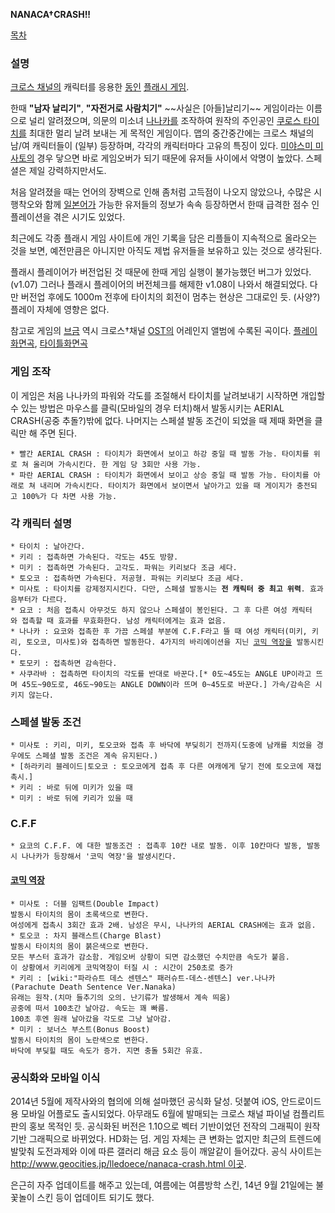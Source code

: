 '''NANACA†CRASH!!'''

[[목차]]
=== 설명 ===

[[크로스 채널]]의 캐릭터를 응용한 [[동인]] [[플래시 게임]].

한때 '''"남자 날리기"''', '''"자전거로 사람치기"''' ~~사실은 [아들]날리기~~ 게임이라는 이름으로 널리 알려졌으며, 의문의 미소녀 [[나나카]]를 조작하여 원작의 주인공인 [[쿠로스 타이치]]를 최대한 멀리 날려 보내는 게 목적인 게임이다. 맵의 중간중간에는 크로스 채널의 남/여 캐릭터들이 (일부) 등장하며, 각각의 캐릭터마다 고유의 특징이 있다. [[미야스미 미사토]]의 경우 닿으면 바로 게임오버가 되기 때문에 유저들 사이에서 악명이 높았다. 스페셜은 제일 강력하지만서도.

처음 알려졌을 때는 언어의 장벽으로 인해 좀처럼 고득점이 나오지 않았으나, 수많은 시행착오와 함께 [[일본]]어가 가능한 유저들의 정보가 속속 등장하면서 한때 급격한 점수 인플레이션을 겪은 시기도 있었다.

최근에도 각종 플래시 게임 사이트에 개인 기록을 담은 리플들이 지속적으로 올라오는 것을 보면, 예전만큼은 아니지만 아직도 제법 유저들을 보유하고 있는 것으로 생각된다.

플래시 플레이어가 버전업된 것 때문에 한때 게임 실행이 불가능했던 버그가 있었다. (v1.07) 그러나 플래시 플레이어의 버전체크를 해제한 v1.08이 나와서 해결되었다. 다만 버전업 후에도 1000m 전후에 타이치의 회전이 멈추는 현상은 그대로인 듯. (사양?) 플레이 자체에 영향은 없다.

참고로 게임의 [[브금]] 역시 크로스†채널 [[OST]]의 어레인지 앨범에 수록된 곡이다. [http://www.youtube.com/watch?v=uLaLsvklgg0 플레이화면곡], [http://www.youtube.com/watch?v=gDhuh5nIRSE 타이틀화면곡]


=== 게임 조작 ===
이 게임은 처음 나나카의 파워와 각도를 조절해서 타이치를 날려보내기 시작하면 개입할 수 있는 방법은 마우스를 클릭(모바일의 경우 터치)해서 발동시키는 AERIAL CRASH(공중 추돌?)밖에 없다. 나머지는 스페셜 발동 조건이 되었을 때 제때 화면을 클릭만 해 주면 된다.

 * 빨간 AERIAL CRASH : 타이치가 화면에서 보이고 하강 중일 때 발동 가능. 타이치를 위로 쳐 올리며 가속시킨다. 한 게임 당 3회만 사용 가능. 
 * 파란 AERIAL CRASH : 타이치가 화면에서 보이고 상승 중일 때 발동 가능. 타이치를 아래로 쳐 내리며 가속시킨다. 타이치가 화면에서 보이면서 날아가고 있을 때 게이지가 충전되고 100%가 다 차면 사용 가능.

=== 각 캐릭터 설명 ===
 * 타이치 : 날아간다.
 * 키리 : 접촉하면 가속된다. 각도는 45도 방향.
 * 미키 : 접촉하면 가속된다. 고각도. 파워는 키리보다 조금 세다.
 * 토오코 : 접촉하면 가속된다. 저공형. 파워는 키리보다 조금 세다.
 * 미사토 : 타이치를 강제정지시킨다. 다만, 스페셜 발동시는 '''전 캐릭터 중 최고 위력'''. 효과음부터가 다르다.
 * 요코 : 처음 접촉시 아무것도 하지 않으나 스페셜이 봉인된다. 그 후 다른 여성 캐릭터와 접촉할 때 효과를 무효화한다. 남성 캐릭터에게는 효과 없음.
 * 나나카 : 요코와 접촉한 후 가끔 스페셜 부분에 C.F.F라고 뜰 때 여성 캐릭터(미키, 키리, 토오코, 미사토)와 접촉하면 발동한다. 4가지의 바리에이션을 지닌 [[코믹 역장]]을 발동시킨다.
 * 토모키 : 접촉하면 감속한다.
 * 사쿠라바 : 접촉하면 타이치의 각도를 반대로 바꾼다.[* 0도~45도는 ANGLE UP이라고 뜨며 45도~90도로, 46도~90도는 ANGLE DOWN이라 뜨며 0~45도로 바꾼다.] 가속/감속은 시키지 않는다.

=== 스페셜 발동 조건 ===
 * 미사토 : 키리, 미키, 토오코와 접촉 후 바닥에 부딪히기 전까지(도중에 남캐를 치었을 경우에도 스페셜 발동 조건은 계속 유지된다.)
 * [하라키리 블레이드|토오코 : 토오코에게 접촉 후 다른 여캐에게 닿기 전에 토오코에 재접촉시.]
 * 키리 : 바로 뒤에 미키가 있을 때
 * 미키 : 바로 뒤에 키리가 있을 때

=== C.F.F ===
 * 요코의 C.F.F. 에 대한 발동조건 : 접촉후 10칸 내로 발동. 이후 10칸마다 발동, 발동시 나나카가 등장해서 '코믹 역장'을 발생시킨다.

==== [[코믹 역장]] ====
 * 미사토 : 더블 임팩트(Double Impact)
 발동시 타이치의 몸이 초록색으로 변한다.
 여성에게 접촉시 3회간 효과 2배. 남성은 무시, 나나카의 AERIAL CRASH에는 효과 없음.
 * 토오코 : 차지 블래스트(Charge Blast)
 발동시 타이치의 몸이 붉은색으로 변한다.
 모든 부스터 효과가 감소함. 게임오버 상황이 되면 감소했던 수치만큼 속도가 붙음.
 이 상황에서 키리에게 코믹역장이 터질 시 : 시간이 250초로 증가
 * 키리 : [wiki:"파라슈트 데스 센텐스" 패러슈트-데스-센텐스] ver.나나카(Parachute Death Sentence Ver.Nanaka)
 유래는 원작.(치마 들추기의 오의. 난기류가 발생해서 계속 띄움)
 공중에 떠서 100초간 날아감. 속도는 꽤 빠름.
 100초 후엔 원래 날아갔을 각도로 그냥 날아감.
 * 미키 : 보너스 부스트(Bonus Boost)
 발동시 타이치의 몸이 노란색으로 변한다.
 바닥에 부딪힐 때도 속도가 증가. 지면 충돌 5회간 유효.

=== 공식화와 모바일 이식 ===
2014년 5월에 제작사와의 협의에 의해 설마했던 공식화 달성. 덧붙여 iOS, 안드로이드용 모바일 어플로도 출시되었다. 아무래도 6월에 발매되는 크로스 채널 파이널 컴플리트판의 홍보 목적인 듯.
공식화된 버전은 1.10으로 벡터 기반이었던 전작의 그래픽이 원작 기반 그래픽으로 바뀌었다. HD화는 덤.
게임 자체는 큰 변화는 없지만 최근의 트렌드에 발맞춰 도전과제와 이에 따른 갤러리 해금 요소 등이 깨알같이 들어갔다.
공식 사이트는 [[http://www.geocities.jp/lledoece/nanaca-crash.html 이곳]].

은근히 자주 업데이트를 해주고 있는데, 여름에는 여름방학 스킨, 14년 9월 21일에는 불꽃놀이 스킨 등이 업데이트 되기도 했다.

